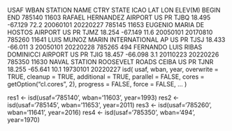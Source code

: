 USAF	  WBAN	STATION   NAME	                       CTRY	 STATE	ICAO	 LAT	    LON	    ELEV(M)	 BEGIN	END
785140	11603	RAFAEL    HERNANDEZ AIRPORT	             US 	PR  	TJBQ	18.495	-67.129	  72.2	20060101	20220227
785145	11653	EUGENIO   MARIA DE HOSTOS AIRPORT	       US 	PR	  TJMZ	18.254	-67.149	  11.6	20050101	20170810
785260	11641	LUIS      MUNOZ MARIN INTERNATIONAL AP	 US 	PR	  TJSJ	18.433	-66.011	  3	    20050101	20220228
785265	494	  FERNANDO  LUIS RIBAS DOMINICCI AIRPORT	 US 	PR  	TJIG	18.457	-66.098	  3.1	  20110223	20220226
785350	11630	NAVAL     STATION ROOSEVELT ROADS CEIBA	 US	  PR	  TJNR	18.255	-65.641	  10.1	19730101	20220227
isd(
  usaf,
  wban,
  year,
  overwrite = TRUE,
  cleanup = TRUE,
  additional = TRUE,
  parallel = FALSE,
  cores = getOption("cl.cores", 2),
  progress = FALSE,
  force = FALSE,
  ...
)


res1 <- isd(usaf='785140', wban='11603', year=1993)
res2 <- isd(usaf='785145', wban='11653', year=2011)
res3 <- isd(usaf='785260', wban='11641', year=2016)
res4 <- isd(usaf='785350', wban='494',   year=1970)
